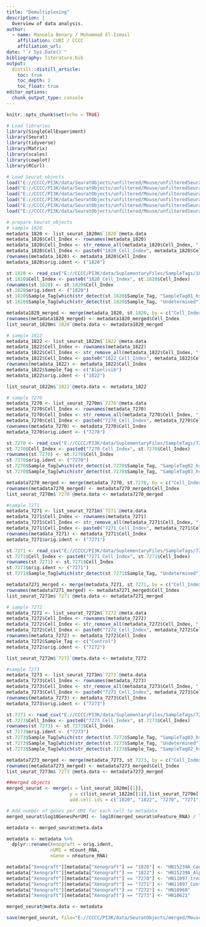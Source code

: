 ```yaml
---
title: "Demultiplexing"
description: |
  Overview of data analysis.
author:
  - name: Manuela Benary / Mohammad El-Ismail
    affiliation: CUBI / CCCC
    affiliation_url: 
date: "`r Sys.Date()`"
bibliography: literature.bib
output: 
  distill::distill_article:
    toc: true
    toc_depth: 2
    toc_float: true
editor_options: 
  chunk_output_type: console
---
```


```r
knitr::opts_chunk$set(echo = TRUE)
```

```r
# Load libraries
library(SingleCellExperiment)
library(Seurat)
library(tidyverse)
library(Matrix)
library(scales)
library(cowplot)
library(RCurl)
```

```r
# Load Seurat_objects
load("E://CCCC/PI3K/data/SeuratObjects/unfiltered/Mouse/unfilteredSeurat_1820_mouse.Rdata")
load("E://CCCC/PI3K/data/SeuratObjects/unfiltered/Mouse/unfilteredSeurat_1822_mouse.Rdata")
load("E://CCCC/PI3K/data/SeuratObjects/unfiltered/Mouse/unfilteredSeurat_7270_mouse.Rdata")
load("E://CCCC/PI3K/data/SeuratObjects/unfiltered/Mouse/unfilteredSeurat_7271_mouse.Rdata")
load("E://CCCC/PI3K/data/SeuratObjects/unfiltered/Mouse/unfilteredSeurat_7272_mouse.Rdata")
load("E://CCCC/PI3K/data/SeuratObjects/unfiltered/Mouse/unfilteredSeurat_7273_mouse.Rdata")
```

```r
# prepare Seurat_objects 
# sample 1820
metadata_1820 <- list_seurat_1820m$`1820`@meta.data
metadata_1820$Cell_Index <- rownames(metadata_1820)
metadata_1820$Cell_Index <- str_remove_all(metadata_1820$Cell_Index, "[Cell_Index]")
metadata_1820$Cell_Index <- paste0("1820_Cell_Index", metadata_1820$Cell_Index)
rownames(metadata_1820) <- metadata_1820$Cell_Index
metadata_1820$orig.ident <- ("1820")

st.1820 <- read_csv("E://CCCC/PI3K/data/SuplementaryFiles/SampleTags/1820_Sample_Tag_Calls.csv", comment = "##") %>% dplyr::select(-Sample_Name)
st.1820$Cell_Index <- paste0("1820_Cell_Index", st.1820$Cell_Index)
rownames(st.1820) <- st.1820$Cell_Index
st.1820$orig.ident <- ("1820")
st.1820$Sample_Tag[which(str_detect(st.1820$Sample_Tag, "SampleTag01_hs"))] <- "Control" #Control_tagged
st.1820$Sample_Tag[which(str_detect(st.1820$Sample_Tag, "Undetermined"))] <- "Control"

metadata1820_merged <- merge(metadata_1820, st.1820, by = c("Cell_Index", "orig.ident"), all.x=TRUE)
rownames(metadata1820_merged) <- metadata1820_merged$Cell_Index
list_seurat_1820m$`1820`@meta.data <- metadata1820_merged
```

```r
# sample 1822
metadata_1822 <- list_seurat_1822m$`1822`@meta.data
metadata_1822$Cell_Index <- rownames(metadata_1822)
metadata_1822$Cell_Index <- str_remove_all(metadata_1822$Cell_Index, "[Cell_Index]")
metadata_1822$Cell_Index <- paste0("1822_Cell_Index", metadata_1822$Cell_Index)
rownames(metadata_1822) <- metadata_1822$Cell_Index
metadata_1822$Sample_Tag <- c("Alpelisib")
metadata_1822$orig.ident <- ("1822")

list_seurat_1822m$`1822`@meta.data <- metadata_1822
```

```r
# sample 7270
metadata_7270 <- list_seurat_7270m$`7270`@meta.data
metadata_7270$Cell_Index <- rownames(metadata_7270)
metadata_7270$Cell_Index <- str_remove_all(metadata_7270$Cell_Index, "[Cell_Index]")
metadata_7270$Cell_Index <- paste0("7270_Cell_Index", metadata_7270$Cell_Index)
rownames(metadata_7270) <- metadata_7270$Cell_Index
metadata_7270$orig.ident <- ("7270")

st.7270 <- read_csv("E://CCCC/PI3K/data/SuplementaryFiles/SampleTags/7270_Sample_Tag_Calls.csv", comment = "##") %>% dplyr::select(-Sample_Name)
st.7270$Cell_Index <- paste0("7270_Cell_Index", st.7270$Cell_Index)
rownames(st.7270) <- st.7270$Cell_Index
st.7270$orig.ident <- ("7270")
st.7270$Sample_Tag[which(str_detect(st.7270$Sample_Tag, "SampleTag02_hs"))] <- "Copanlisib"
st.7270$Sample_Tag[which(str_detect(st.7270$Sample_Tag, "SampleTag03_hs"))] <- "Alpelisib"

metadata7270_merged <- merge(metadata_7270, st.7270, by = c("Cell_Index", "orig.ident"), all.x=TRUE)
rownames(metadata7270_merged) <- metadata7270_merged$Cell_Index
list_seurat_7270m$`7270`@meta.data <- metadata7270_merged
```

```r
#sample 7271
metadata_7271 <- list_seurat_7271m$`7271`@meta.data
metadata_7271$Cell_Index <- rownames(metadata_7271)
metadata_7271$Cell_Index <- str_remove_all(metadata_7271$Cell_Index, "[Cell_Index]")
metadata_7271$Cell_Index <- paste0("7271_Cell_Index", metadata_7271$Cell_Index)
rownames(metadata_7271) <- metadata_7271$Cell_Index
metadata_7271$orig.ident <- ("7271")

st.7271 <- read_csv("E://CCCC/PI3K/data/SuplementaryFiles/SampleTags/7271_Sample_Tag_Calls.csv", comment = "##") %>% dplyr::select(-Sample_Name)
st.7271$Cell_Index <- paste0("7271_Cell_Index", st.7271$Cell_Index)
rownames(st.7271) <- st.7271$Cell_Index
st.7271$orig.ident <- ("7271")
st.7271$Sample_Tag[which(str_detect(st.7271$Sample_Tag, "Undetermined"))] <- "Control" #Control_tagged

metadata7271_merged <- merge(metadata_7271, st.7271, by = c("Cell_Index", "orig.ident"), all.x=TRUE)
rownames(metadata7271_merged) <- metadata7271_merged$Cell_Index
list_seurat_7271m$`7271`@meta.data <- metadata7271_merged
```

```r
# sample 7272
metadata_7272 <- list_seurat_7272m$`7272`@meta.data
metadata_7272$Cell_Index <- rownames(metadata_7272)
metadata_7272$Cell_Index <- str_remove_all(metadata_7272$Cell_Index, "[Cell_Index]")
metadata_7272$Cell_Index <- paste0("7272_Cell_Index", metadata_7272$Cell_Index)
rownames(metadata_7272) <- metadata_7272$Cell_Index
metadata_7272$Sample_Tag <- c("Control")
metadata_7272$orig.ident <- ("7272")

list_seurat_7272m$`7272`@meta.data <- metadata_7272
```

```r
#sample 7273
metadata_7273 <- list_seurat_7273m$`7273`@meta.data
metadata_7273$Cell_Index <- rownames(metadata_7273)
metadata_7273$Cell_Index <- str_remove_all(metadata_7273$Cell_Index, "[Cell_Index]")
metadata_7273$Cell_Index <- paste0("7273_Cell_Index", metadata_7273$Cell_Index)
rownames(metadata_7273) <- metadata_7273$Cell_Index
metadata_7273$orig.ident <- ("7273")

st.7273 <- read_csv("E://CCCC/PI3K/data/SuplementaryFiles/SampleTags/7273_Sample_Tag_Calls.csv", comment = "##") %>% dplyr::select(-Sample_Name)
st.7273$Cell_Index <- paste0("7273_Cell_Index", st.7273$Cell_Index)
rownames(st.7273) <- st.7273$Cell_Index
st.7273$orig.ident <- ("7273")
st.7273$Sample_Tag[which(str_detect(st.7273$Sample_Tag, "SampleTag03_hs"))] <- "Copanlisib"
st.7273$Sample_Tag[which(str_detect(st.7273$Sample_Tag, "Undetermined"))] <- "Control"
st.7273$Sample_Tag[which(str_detect(st.7273$Sample_Tag, "SampleTag02_hs"))] <- "Alpelisib"

metadata7273_merged <- merge(metadata_7273, st.7273, by = c("Cell_Index", "orig.ident"), all.x=TRUE)
rownames(metadata7273_merged) <- metadata7273_merged$Cell_Index
list_seurat_7273m$`7273`@meta.data <- metadata7273_merged
```

```r
##merged objects
merged_seurat <- merge(x = list_seurat_1820m[[1]], 
                       y = c(list_seurat_1822m[[1]],list_seurat_7270m[[1]],list_seurat_7271m[[1]],list_seurat_7272m[[1]],list_seurat_7273m[[1]]),
                       add.cell.ids = c("1820", "1822", "7270", "7271", "7272", "7273"), project = "HNSCC")

```

```r
# Add number of genes per UMI for each cell to metadata
merged_seurat$log10GenesPerUMI <- log10(merged_seurat$nFeature_RNA) / log10(merged_seurat$nCount_RNA)
```

```r
metadata <- merged_seurat@meta.data
```

```r
metadata <- metadata %>% 
  dplyr::rename(Xenograft = orig.ident,
                nUMI = nCount_RNA,
                nGene = nFeature_RNA)
```

```r
metadata["Xenograft"][metadata["Xenograft"] == "1820"] <- "HN15239A_Control"
metadata["Xenograft"][metadata["Xenograft"] == "1822"] <- "HN15239A_Alpelisib"
metadata["Xenograft"][metadata["Xenograft"] == "7270"] <- "HN11097_treated"
metadata["Xenograft"][metadata["Xenograft"] == "7271"] <- "HN11097_Control"
metadata["Xenograft"][metadata["Xenograft"] == "7272"] <- "HN10960"
metadata["Xenograft"][metadata["Xenograft"] == "7273"] <- "HN10621"
```

```r
merged_seurat@meta.data <- metadata
```

```r
save(merged_seurat, file="E://CCCC/PI3K/data/SeuratObjects/merged/Mouse/merged_seurat_mouse.RData")
```
